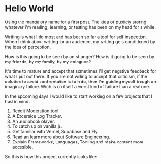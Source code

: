 
# Hello World

Using the mandatory name for a first post. The idea of publicly storing whatever i'm reading, learning, or testing has been on my head for a while.

Writing is what I do most and has been so far a tool for self inspection. When I think about writing for an audience, my writing gets conditioned by the idea of perception.

How is this going to be seen by an stranger? How is it going to be seen by my friends, by my family, by my colegues?

It's time to mature and accept that sometimes I'll get negative feedback for what I put out there. If you are not willing to accept that criticism, if the solution to avoid confrontation is to hide, then I'm guiding myself trough an imaginary failure. Wich is on itself a worst kind of failure than a real one.

In the upcoming days I would like to start working on a few projects that I had in mind.

1) Reddit Moderation tool.
2) A Excersice Log Tracker.
3) An audiobook player.
4) To catch up on vanilla js.
5) Get familiar with Vercel, Supabase and Fly.
6) Read an learn more about Software Engineering.
7) Explain Frameworks, Languages, Tooling and make content more accesible.

So this is how this project currently looks like:

<MdxImage src={v0} width={1024} heigth={576} />